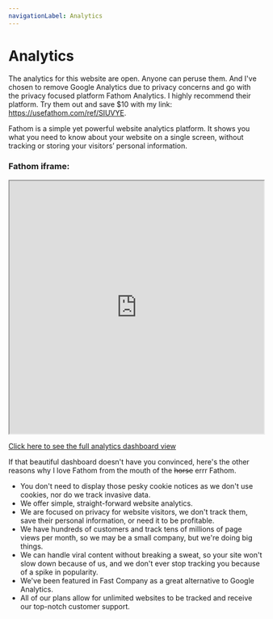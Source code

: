 ```yaml
---
navigationLabel: Analytics
---
```


# Analytics

The analytics for this website are open. Anyone can peruse them. And I've chosen to remove Google Analytics due to privacy concerns and go with the privacy focused platform Fathom Analytics. I highly recommend their platform. Try them out and save $10 with my link: https://usefathom.com/ref/SIUVYE.

<Message variant='primary' mb={2}>
Fathom is a simple yet powerful website analytics platform. It shows you what you need to know about your website on a single screen, without tracking or storing your visitors’ personal information.
</Message>

### Fathom iframe:

<iframe width="100%" height="500px" loading="lazy" src="https://app.usefathom.com/share/alohvaqx/davidalindahl.com"></iframe> 

[Click here to see the full analytics dashboard view](https://app.usefathom.com/share/alohvaqx/davidalindahl.com)

If that beautiful dashboard doesn't have you convinced, here's the other reasons why I love Fathom from the mouth of the ~~horse~~ errr Fathom.

- You don't need to display those pesky cookie notices as we don't use cookies, nor do we track invasive data.
- We offer simple, straight-forward website analytics.
- We are focused on privacy for website visitors, we don't track them, save their personal information, or need it to be profitable.
- We have hundreds of customers and track tens of millions of page views per month, so we may be a small company, but we're doing big things.
- We can handle viral content without breaking a sweat, so your site won't slow down because of us, and we don't ever stop tracking you because of a spike in popularity.
- We've been featured in Fast Company as a great alternative to Google Analytics.
- All of our plans allow for unlimited websites to be tracked and receive our top-notch customer support.
